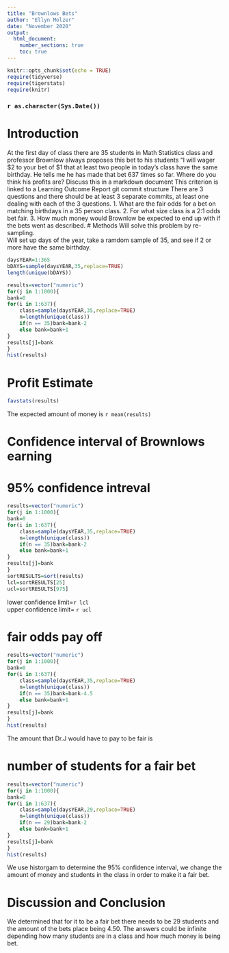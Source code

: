 ```yaml
---
title: "Brownlows Bets"
author: "Ellyn Molzer"
date: "November 2020"
output: 
  html_document:
    number_sections: true
    toc: true
---
```


```r
knitr::opts_chunk$set(echo = TRUE)
require(tidyverse)
require(tigerstats)
require(knitr)
``` 
### `r as.character(Sys.Date())`



<!-- We recommend you use git branches -- create a separate branch for each major section i.e. Introduction, Methods, Results, Inferential Results, and Discussion and Conclusions - leave the YAML block untouched until the final merge where you put in your own name !-->

# Introduction

<!--In this section you explain what you are trying to show.  Where did the data come from?  What is the research or other question you are trying to answer?!-->

 At the first day of class there are 35 students in Math Statistics class and professor Brownlow always proposes this bet to his students "I will wager $2 to your bet of $1 that at least two people in today's class have  the same birthday.  He tells me he has made that bet 637 times so far. Where do you think his profits are? Discuss this in a markdown document
	This criterion is linked to a Learning Outcome Report git commit structure
There are 3 questions and there should be at least 3 separate commits, at least one dealing with each of the 3 questions.
1. What are the fair odds for a bet on matching birthdays in a 35 person class.
2. For what size class is a 2:1 odds bet fair.
3. How much money would Brownlow be expected to end up with if the bets went as described.
# Methods
<!--Decide on your methods:  In this section explain the approach you will take to attack the issue --- how will you decide on a likely estimate of professor Brownlow's earnings or losses after 637 bets. Also explain how you construct a 95% confidence interval about your estimate of his winnings !-->
Will solve this problem by re-sampling.    
Will set up days of the year, take a ramdom sample of 35, and see if 2 or more have the same birthday.  


```r
daysYEAR=1:365
bDAYS=sample(daysYEAR,35,replace=TRUE)
length(unique(bDAYS))
```
```r
results=vector("numeric")
for(j in 1:1000){
bank=0
for(i in 1:637){
    class=sample(daysYEAR,35,replace=TRUE)
    n=length(unique(class))
    if(n == 35)bank=bank-2
    else bank=bank+1
}
results[j]=bank
}
hist(results)
```
# Profit Estimate

```r
favstats(results)
```
The expected amount of money is `r mean(results)`
<!--Explain and display the results of your method of coming up with the estimate of professor Brownlows betting profits!-->

# Confidence interval of Brownlows earning
# 95% confidence intreval 
```r
results=vector("numeric")
for(j in 1:1000){
bank=0
for(i in 1:637){
    class=sample(daysYEAR,35,replace=TRUE)
    n=length(unique(class))
    if(n == 35)bank=bank-2
    else bank=bank+1
}
results[j]=bank
}
sortRESULTS=sort(results)
lcl=sortRESULTS[25]
ucl=sortRESULTS[975]
```
lower confidence limit=`r lcl`  
upper confidence limit= `r ucl`  
  
# fair odds pay off 
```r
results=vector("numeric")
for(j in 1:1000){
bank=0
for(i in 1:637){
    class=sample(daysYEAR,35,replace=TRUE)
    n=length(unique(class))
    if(n == 35)bank=bank-4.5
    else bank=bank+1
}
results[j]=bank
}
hist(results)
```
The amount that Dr.J would have to pay to be fair is 

# number of students for a fair bet 
   
```r
results=vector("numeric")
for(j in 1:1000){
bank=0
for(i in 1:637){
    class=sample(daysYEAR,29,replace=TRUE)
    n=length(unique(class))
    if(n == 29)bank=bank-2
    else bank=bank+1
}
results[j]=bank
}
hist(results)
```
<!--Explain and display your method of coming up with a 95% confidence interval of  professor Brownlows winnings (or losings)-->
We use historgam to determine the 95% confidence interval, we change the amount of money and students in the class in order to make it a fair bet. 

# Discussion and Conclusion
We determined that for it to be a fair bet there needs to be 29 students and the amount of the bets place being 4.50. The answers could be infinite depending how many students are in a class and how much money is being bet. 

<!--Discussion and conclusion here.  If professor Brownlow is consistantly making or losing money how could he change his payout so that his profits center on zero?  Also discuss what size his class should be in order to have his current scheme balance at zero profit.!-->

